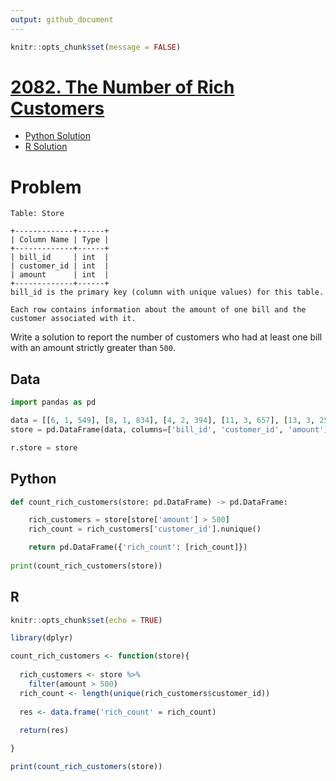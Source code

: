 ```yaml
---
output: github_document
---
```


```r
knitr::opts_chunk$set(message = FALSE)
```

# [2082. The Number of Rich Customers](https://leetcode.com/problems/the-number-of-rich-customers/)

  * [Python Solution](#python)
  * [R Solution](#r)
  
# Problem

```
Table: Store

+-------------+------+
| Column Name | Type |
+-------------+------+
| bill_id     | int  |
| customer_id | int  |
| amount      | int  |
+-------------+------+
bill_id is the primary key (column with unique values) for this table.

Each row contains information about the amount of one bill and the customer associated with it.
``` 

Write a solution to report the number of customers who had at least one bill with an amount strictly greater than `500`.

## Data

```python
import pandas as pd

data = [[6, 1, 549], [8, 1, 834], [4, 2, 394], [11, 3, 657], [13, 3, 257]]
store = pd.DataFrame(data, columns=['bill_id', 'customer_id', 'amount']).astype({'bill_id':'int', 'customer_id':'int', 'amount':'int'})

r.store = store
```

## Python

```python
def count_rich_customers(store: pd.DataFrame) -> pd.DataFrame:

    rich_customers = store[store['amount'] > 500]
    rich_count = rich_customers['customer_id'].nunique()

    return pd.DataFrame({'rich_count': [rich_count]})
  
print(count_rich_customers(store))
```

## R

```r
knitr::opts_chunk$set(echo = TRUE)
```

```r
library(dplyr)

count_rich_customers <- function(store){
  
  rich_customers <- store %>%
    filter(amount > 500)
  rich_count <- length(unique(rich_customers$customer_id))
  
  res <- data.frame('rich_count' = rich_count)
  
  return(res)

}

print(count_rich_customers(store))
```